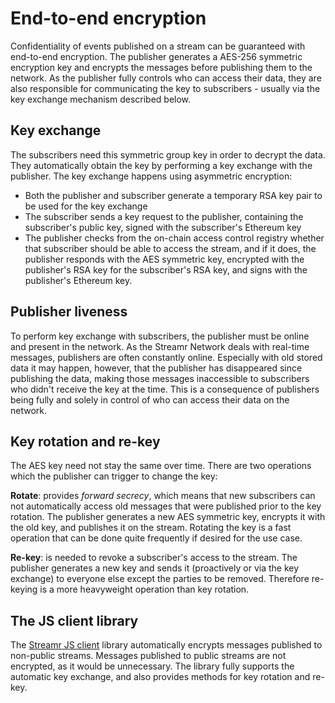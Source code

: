 
# End-to-end encryption

Confidentiality of events published on a stream can be guaranteed with end-to-end encryption. The publisher generates a AES-256 symmetric encryption key and encrypts the messages before publishing them to the network. As the publisher fully controls who can access their data, they are also responsible for communicating the key to subscribers - usually via the key exchange mechanism described below.

## Key exchange

The subscribers need this symmetric group key in order to decrypt the data. They automatically obtain the key by performing a key exchange with the publisher. The key exchange happens using asymmetric encryption: 

- Both the publisher and subscriber generate a temporary RSA key pair to be used for the key exchange
- The subscriber sends a key request to the publisher, containing the subscriber's public key, signed with the subscriber's Ethereum key
- The publisher checks from the on-chain access control registry whether that subscriber should be able to access the stream, and if it does, the publisher responds with the AES symmetric key, encrypted with the publisher's RSA key for the subscriber's RSA key, and signs with the publisher's Ethereum key.

## Publisher liveness

To perform key exchange with subscribers, the publisher must be online and present in the network. As the Streamr Network deals with real-time messages, publishers are often constantly online. Especially with old stored data it may happen, however, that the publisher has disappeared since publishing the data, making those messages inaccessible to subscribers who didn't receive the key at the time. This is a consequence of publishers being fully and solely in control of who can access their data on the network.

## Key rotation and re-key

The AES key need not stay the same over time. There are two operations which the publisher can trigger to change the key:

**Rotate**: provides _forward secrecy_, which means that new subscribers can not automatically access old messages that were published prior to the key rotation. The publisher generates a new AES symmetric key, encrypts it with the old key, and publishes it on the stream. Rotating the key is a fast operation that can be done quite frequently if desired for the use case.

**Re-key**: is needed to revoke a subscriber's access to the stream. The publisher generates a new key and sends it (proactively or via the key exchange) to everyone else except the parties to be removed. Therefore re-keying is a more heavyweight operation than key rotation.

## The JS client library

The [Streamr JS client](https://www.npmjs.com/package/streamr-client) library automatically encrypts messages published to non-public streams. Messages published to public streams are not encrypted, as it would be unnecessary. The library fully supports the automatic key exchange, and also provides methods for key rotation and re-key.

